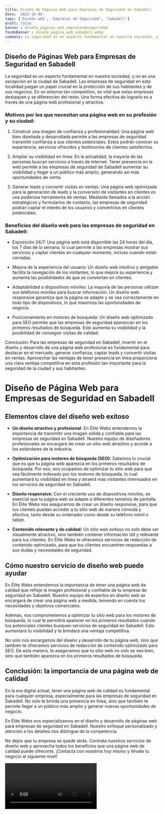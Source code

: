 ```yaml
---
title: Diseño de Páginas Web para Empresas de Seguridad en Sabadell
date: '2023-10-04'
tags: ['Diseño web', 'Empresas de Seguridad', 'Sabadell']
draft: false
banner : diseño_paginas_web_empresasdeseguridad
fondoBanner : diseño_pagina_web_sabadell.webp
summary: La seguridad es un aspecto fundamental en nuestra sociedad, y no es una excepción en la ciudad de Sabadell. Las empresas de seguridad en esta localidad juegan un papel crucial en la protección de sus habitantes y de sus negocios. En un entorno tan competitivo, es vital que estas empresas destaquen y se diferencien del resto. Una forma efectiva de lograrlo es a través de una página web profesional y atractiva.
---
```


## Diseño de Páginas Web para Empresas de Seguridad en Sabadell

La seguridad es un aspecto fundamental en nuestra sociedad, y no es una excepción en la ciudad de Sabadell. Las empresas de seguridad en esta localidad juegan un papel crucial en la protección de sus habitantes y de sus negocios. En un entorno tan competitivo, es vital que estas empresas destaquen y se diferencien del resto. Una forma efectiva de lograrlo es a través de una página web profesional y atractiva.

### Motivos por los que necesitan una página web en su profesión y su ciudad:

1. Construir una imagen de confianza y profesionalidad: Una página web bien diseñada y desarrollada permite a las empresas de seguridad transmitir confianza a sus clientes potenciales. Estos podrán conocer su experiencia, servicios ofrecidos y testimonios de clientes satisfechos.

2. Ampliar su visibilidad en línea: En la actualidad, la mayoría de las personas buscan servicios a través de internet. Tener presencia en la web permite a las empresas de seguridad de Sabadell aumentar su visibilidad y llegar a un público más amplio, generando así más oportunidades de venta.

3. Generar leads y convertir visitas en ventas: Una página web optimizada para la generación de leads y la conversión de visitantes en clientes es una poderosa herramienta de ventas. Mediante llamados a la acción estratégicos y formularios de contacto, las empresas de seguridad podrán captar el interés de los usuarios y convertirlos en clientes potenciales.

### Beneficios del diseño web para las empresas de seguridad en Sabadell:

- Exposición 24/7: Una página web está disponible las 24 horas del día, los 7 días de la semana, lo cual permite a las empresas mostrar sus servicios y captar clientes en cualquier momento, incluso cuando están cerradas.

- Mejora de la experiencia del usuario: Un diseño web intuitivo y amigable facilita la navegación de los visitantes, lo que mejora su experiencia y aumenta las posibilidades de que se conviertan en clientes.

- Adaptabilidad a dispositivos móviles: La mayoría de las personas utilizan sus teléfonos móviles para buscar información. Un diseño web responsive garantiza que la página se adapte y se vea correctamente en todo tipo de dispositivos, lo que maximiza las oportunidades de negocio.

- Posicionamiento en motores de búsqueda: Un diseño web optimizado para SEO permite que las empresas de seguridad aparezcan en los primeros resultados de búsqueda. Esto aumenta su visibilidad y la posibilidad de conseguir visitas de calidad.

Conclusión: Para las empresas de seguridad en Sabadell, invertir en el diseño y desarrollo de una página web profesional es fundamental para destacar en el mercado, generar confianza, captar leads y convertir visitas en ventas. Aprovechar las ventajas de tener presencia en línea proporciona una clara ventaja competitiva en esta profesión tan importante para la seguridad de la ciudad y sus habitantes.

<GifSeo />

<Cta />

# Diseño de Página Web para Empresas de Seguridad en Sabadell

## Elementos clave del diseño web exitoso

- **Un diseño atractivo y profesional:** En Élite Webs entendemos la importancia de transmitir una imagen sólida y confiable para las empresas de seguridad en Sabadell. Nuestro equipo de diseñadores profesionales se encargará de crear un sitio web atractivo y acorde a los estándares de la industria.

- **Optimización para motores de búsqueda (SEO):** Sabemos lo crucial que es que tu página web aparezca en los primeros resultados de búsqueda. Por eso, nos ocupamos de optimizar tu sitio web para que sea fácilmente indexado por los motores de búsqueda, lo cual aumentará tu visibilidad en línea y atraerá más visitantes interesados en los servicios de seguridad en Sabadell.

- **Diseño responsive:** Con el creciente uso de dispositivos móviles, es esencial que tu página web se adapte a diferentes tamaños de pantalla. En Élite Webs nos aseguramos de crear un diseño responsive, para que tus clientes puedan acceder a tu sitio web de manera cómoda y efectiva, tanto desde su ordenador como desde su teléfono móvil o tablet.

- **Contenido relevante y de calidad:** Un sitio web exitoso no solo debe ser visualmente atractivo, sino también contener información útil y relevante para tus clientes. En Élite Webs te ofrecemos servicios de redacción de contenido optimizado, para que tus clientes encuentren respuestas a sus dudas y necesidades de seguridad.

## Cómo nuestro servicio de diseño web puede ayudar

En Élite Webs entendemos la importancia de tener una página web de calidad que refleje la imagen profesional y confiable de tu empresa de seguridad en Sabadell. Nuestro equipo de expertos en diseño web se encargará de crear una página web a medida, teniendo en cuenta tus necesidades y objetivos comerciales.

Además, nos comprometemos a optimizar tu sitio web para los motores de búsqueda, lo cual te permitirá aparecer en los primeros resultados cuando tus potenciales clientes busquen servicios de seguridad en Sabadell. Esto aumentará tu visibilidad y te brindará una ventaja competitiva.

No solo nos encargamos del diseño y desarrollo de tu página web, sino que también te ofrecemos servicios de redacción de contenido optimizado para SEO. De esta manera, te aseguramos que tu sitio web no solo se vea bien, sino que también aparezca en los primeros resultados de búsqueda.

## Conclusión: la importancia de una página web de calidad

En la era digital actual, tener una página web de calidad es fundamental para cualquier empresa, especialmente para las empresas de seguridad en Sabadell. No solo te brinda una presencia en línea, sino que también te permite llegar a un público más amplio y generar nuevas oportunidades de negocio.

En Élite Webs nos especializamos en el diseño y desarrollo de páginas web para empresas de seguridad en Sabadell. Nuestro enfoque personalizado y atención a los detalles nos distingue de la competencia.

No dejes que tu empresa se quede atrás. Contrata nuestros servicios de diseño web y aprovecha todos los beneficios que una página web de calidad puede ofrecerte. ¡Contacta con nosotros hoy mismo y llévate tu negocio al siguiente nivel!

<Video />

<CtaBot job='Empresas de Seguridad' city='Sabadell'/>

<Gmaps query='Sabadell+españa+maps' />